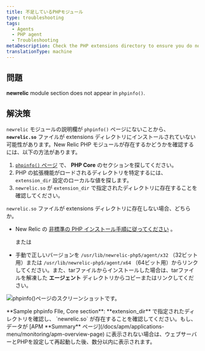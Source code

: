 ```yaml
---
title: 不足しているPHPモジュール
type: troubleshooting
tags:
  - Agents
  - PHP agent
  - Troubleshooting
metaDescription: Check the PHP extensions directory to ensure you do not have a non-standard installation for the New Relic PHP agent .
translationType: machine
---
```



## 問題

**newrelic** module section does not appear in `phpinfo()`.

## 解決策

`newrelic` モジュールの説明欄が `phpinfo()` ページにないことから、 **`newrelic.so`** ファイルが extensions ディレクトリにインストールされていない可能性があります。New Relic PHP モジュールが存在するかどうかを確認するには、以下の方法があります。

1. [`phpinfo()` ページ](/docs/php/php-kb-103) で、 **PHP Core** のセクションを探してください。
2. PHP の拡張機能がロードされるディレクトリを特定するには、 `extension_dir` 設定のローカルな値を探します。
3. `newrelic.so` が `extension_dir` で指定されたディレクトリに存在することを確認してください。

`newrelic.so` ファイルが extensions ディレクトリに存在しない場合、どちらか。

* New Relic の [非標準の PHP インストール手順に従ってください](/docs/php/php-agent-installation-non-standard-php) 。

  または

* 手動で正しいバージョンを `/usr/lib/newrelic-php5/agent/x32` （32ビット用）または `/usr/lib/newrelic-php5/agent/x64` （64ビット用）からリンクしてください。また、tarファイルからインストールした場合は、tarファイルを解凍した **エージェント** ディレクトリからコピーまたはリンクしてください。

<img
  src={docExamplePhpinfoCore0}
  title="doc_example_phpinfo_core_0.png"
  alt="phpinfo()ページのスクリーンショットです。"
/>

<figcaption>
  **Sample phpinfo FIle, Core section**: **extension_dir** で指定されたディレクトリを確認し、 `newrelic.so` が存在することを確認してください。もし、データが [APM **Summary** ページ](/docs/apm/applications-menu/monitoring/apm-overview-page) に表示されない場合は、ウェブサーバーとPHPを設定して再起動した後、数分以内に表示されます。
</figcaption>
